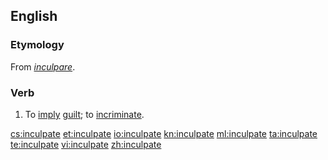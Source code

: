 ==English==

===Etymology===
From {{etyl|LL.}} ''[[inculpare]]''.

===Verb===
{{en-verb|inculpat|ing}}

# {{archaic}} To [[imply]] [[guilt]]; to [[incriminate]].

[[cs:inculpate]]
[[et:inculpate]]
[[io:inculpate]]
[[kn:inculpate]]
[[ml:inculpate]]
[[ta:inculpate]]
[[te:inculpate]]
[[vi:inculpate]]
[[zh:inculpate]]